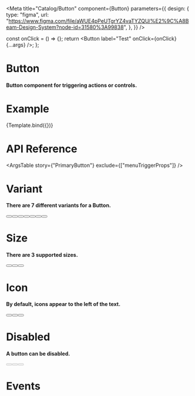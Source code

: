 
<Meta
  title="Catalog/Button"
  component={Button}
  parameters={{
    design: {
      type: "figma",
      url: "https://www.figma.com/file/aWUE4pPeUTgrYZ4vaTYZQU/%E2%9C%A8Beam-Design-System?node-id=31580%3A99838",
    },
  }}
/>

  const onClick = () => {};
  return <Button label="Test" onClick={onClick} {...args} />;
};

# Button

#### Button component for triggering actions or controls.

# Example

<Canvas>
  <Story name="PrimaryButton">{Template.bind({})}</Story>
</Canvas>

# API Reference

<ArgsTable story={"PrimaryButton"} exclude={["menuTriggerProps"]} />

# Variant

#### There are 7 different variants for a Button.

<Canvas>
  <Story name="Variant">
    <div css={Css.df.gap2.$}>
      <Button variant="primary" label="Create" />
      <Button variant="secondary" label="Add Item" />
      <Button variant="tertiary" label="Cancel" />
      <Button variant="tertiaryDanger" label="Delete" />
      <Button variant="danger" label="Delete" />
      <Button variant="text" label="Edit" />
      <Button variant="textSecondary" label="Text" />
    </div>
  </Story>
</Canvas>

# Size

#### There are 3 supported sizes.

<Canvas>
  <Story name="Size">
    <div css={Css.df.gap2.$}>
      <Button variant="primary" label="Small" size="sm" />
      <Button variant="primary" label="Medium" size="md" />
      <Button variant="primary" label="Large" size="lg" />
    </div>
  </Story>
</Canvas>

# Icon

#### By default, icons appear to the left of the text.

<Canvas>
  <Story name="Icon">
    <div css={Css.df.gap2.$}>
      <Button variant="tertiary" label="Export" icon="linkExternal" size="sm" />
      <Button variant="tertiary" label="Edit" icon="pencil" />
      <Button label="Delete Note" variant="tertiaryDanger" icon="trash" />
    </div>
  </Story>
</Canvas>

# Disabled

#### A button can be disabled.

<Canvas>
  <Story name="Disabled">
    <div css={Css.df.gap2.$}>
      <Button variant="primary" label="Create New" disabled={true} />
      <Button variant="tertiary" label="Edit" icon="pencil" disabled={true} />
      <Button label="Delete Note" variant="tertiaryDanger" disabled={true} />
    </div>
  </Story>
</Canvas>

# Events
